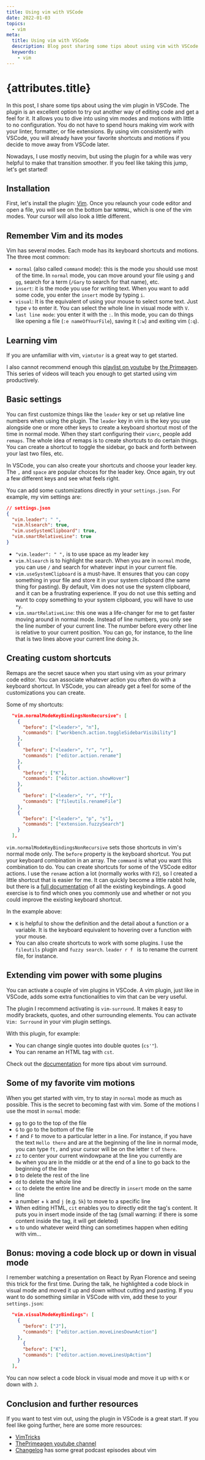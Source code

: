 ```yaml
---
title: Using vim with VSCode
date: 2022-01-03
topics:
  - vim
meta:
  title: Using vim with VSCode
  description: Blog post sharing some tips about using vim with VSCode
  keywords:
    - vim
---
```


# {attributes.title}

In this post, I share some tips about using the vim plugin in VSCode. The plugin is an excellent option to try out another way of editing code and get a feel for it. It allows you to dive into using vim modes and motions with little to no configuration. You do not have to spend hours making vim work with your linter, formatter, or file extensions. By using vim consistently with VSCode, you will already have your favorite shortcuts and motions if you decide to move away from VSCode later.

Nowadays, I use mostly neovim, but using the plugin for a while was very helpful to make that transition smoother. If you feel like taking this jump, let's get started!

## Installation

First, let's install the plugin: [Vim](https://marketplace.visualstudio.com/items?itemName=vscodevim.vim). Once you relaunch your code editor and open a file, you will see on the bottom bar `NORMAL`, which is one of the vim modes. Your cursor will also look a little different.

## Remember Vim and its modes

Vim has several modes. Each mode has its keyboard shortcuts and motions. The three most common:

- `normal` (also called `command` mode): this is the mode you should use most of the time. In `normal` mode, you can move around your file using `g` and `gg`, search for a term (`/Gary` to search for that name), etc.
- `insert`: it is the mode you use for writing text. When you want to add some code, you enter the `insert` mode by typing `i`.
- `visual`: It is the equivalent of using your mouse to select some text. Just type `v` to enter it. You can select the whole line in visual mode with `V`.
- `last line mode`: you enter it with the `:`. In this mode, you can do things like opening a file (`:e nameOfYourFile`), saving it (`:w`) and exiting vim (`:q`).

## Learning vim

If you are unfamiliar with vim, `vimtutor` is a great way to get started.

I also cannot recommend enough this [playlist on youtube](https://www.youtube.com/playlist?list=PLm323Lc7iSW_wuxqmKx_xxNtJC_hJbQ7R) by [the Primeagen](https://twitter.com/ThePrimeagen). This series of videos will teach you enough to get started using vim productively.

## Basic settings

You can first customize things like the `leader` key or set up relative line numbers when using the plugin. The `leader` key in vim is the key you use alongside one or more other keys to create a keyboard shortcut most of the time in normal mode. When they start configuring their `vimrc`, people add `remaps`. The whole idea of remaps is to create shortcuts to do certain things. You can create a shortcut to toggle the sidebar, go back and forth between your last two files, etc.

In VSCode, you can also create your shortcuts and choose your leader key. The `,` and `space` are popular choices for the leader key. Once again, try out a few different keys and see what feels right.

You can add some customizations directly in your `settings.json`. For example, my vim settings are:

```json
// settings.json
{
  "vim.leader": " ",
  "vim.hlsearch": true,
  "vim.useSystemClipboard": true,
  "vim.smartRelativeLine": true
}
```

- `"vim.leader": " ",` is to use space as my leader key
- `vim.hlsearch` is to highlight the search. When you are in `normal` mode, you can use `/` and search for whatever input in your current file.
- `vim.useSystemClipboard` is a must-have. It ensures that you can copy something in your file and store it in your system clipboard (the same thing for pasting). By default, Vim does not use the system clipboard, and it can be a frustrating experience. If you do not use this setting and want to copy something to your system clipboard, you will have to use `*y`.
- `vim.smartRelativeLine`: this one was a life-changer for me to get faster moving around in normal mode. Instead of line numbers, you only see the line number of your current line. The number before every other line is relative to your current position. You can go, for instance, to the line that is two lines above your current line doing `2k`.

## Creating custom shortcuts

Remaps are the secret sauce when you start using vim as your primary code editor. You can associate whatever action you often do with a keyboard shortcut. In VSCode, you can already get a feel for some of the customizations you can create.

Some of my shortcuts:

```json
  "vim.normalModeKeyBindingsNonRecursive": [
    {
      "before": ["<leader>", "n"],
      "commands": ["workbench.action.toggleSidebarVisibility"]
    },
    {
      "before": ["<leader>", "r", "r"],
      "commands": ["editor.action.rename"]
    },
    {
      "before": ["K"],
      "commands": ["editor.action.showHover"]
    },
    {
      "before": ["<leader>", "r", "f"],
      "commands": ["fileutils.renameFile"]
    },
    {
      "before": ["<leader>", "p", "s"],
      "commands": ["extension.fuzzySearch"]
    }
  ],
```

`vim.normalModeKeyBindingsNonRecursive` sets those shortcuts in vim's normal mode only. The `before` property is the keyboard shortcut. You put your keyboard combination in an array. The `command` is what you want this combination to do. You can create shortcuts for some of the VSCode editor actions. I use the `rename` action a lot (normally works with `F2`), so I created a little shortcut that is easier for me. It can quickly become a little rabbit hole, but there is a [full documentation](https://code.visualstudio.com/docs/getstarted/keybindings) of all the existing keybindings. A good exercise is to find which ones you commonly use and whether or not you could improve the existing keyboard shortcut.

In the example above:

- `K` is helpful to show the definition and the detail about a function or a variable. It is the keyboard equivalent to hovering over a function with your mouse.
- You can also create shortcuts to work with some plugins. I use the `fileutils` plugin and `fuzzy search`. `leader r f ` is to rename the current file, for instance.

## Extending vim power with some plugins

You can activate a couple of vim plugins in VSCode. A vim plugin, just like in VSCode, adds some extra functionalities to vim that can be very useful.

The plugin I recommend activating is `vim-surround`. It makes it easy to modify brackets, quotes, and other surrounding elements. You can activate `Vim: Surround` in your vim plugin settings.

With this plugin, for example:

- You can change single quotes into double quotes (`cs'"`).
- You can rename an HTML tag with `cst`.

Check out the [documentation](https://github.com/tpope/vim-surround) for more tips about vim surround.

## Some of my favorite vim motions

When you get started with vim, try to stay in `normal` mode as much as possible. This is the secret to becoming fast with vim. Some of the motions I use the most in `normal` mode:

- `gg` to go to the top of the file
- `G` to go to the bottom of the file
- `f` and `F` to move to a particular letter in a line. For instance, if you have the text `Hello there` and are at the beginning of the line in normal mode, you can type `ft,` and your cursor will be on the letter `t` of `there`.
- `zz` to center your current windowpane at the line you currently are
- `0w` when you are in the middle or at the end of a line to go back to the beginning of the line
- `D` to delete the rest of the line
- `dd` to delete the whole line
- `cc` to delete the entire line and be directly in `insert` mode on the same line
- a number + `k` and `j` (e.g. `5k`) to move to a specific line
- When editing HTML, `cit` enables you to directly edit the tag's content. It puts you in insert mode inside of the tag (small warning: if there is some content inside the tag, it will get deleted)
- `u` to undo whatever weird thing can sometimes happen when editing with vim...

## Bonus: moving a code block up or down in visual mode

I remember watching a presentation on React by Ryan Florence and seeing this trick for the first time. During the talk, he highlighted a code block in visual mode and moved it up and down without cutting and pasting. If you want to do something similar in VSCode with vim, add these to your `settings.json`:

```json
  "vim.visualModeKeyBindings": [
    {
      "before": ["J"],
      "commands": ["editor.action.moveLinesDownAction"]
    },
	  {
      "before": ["K"],
      "commands": ["editor.action.moveLinesUpAction"]
    }
  ],
```

You can now select a code block in visual mode and move it up with `K` or down with `J`.

## Conclusion and further resources

If you want to test vim out, using the plugin in VSCode is a great start. If you feel like going further, here are some more resources:

- [VimTricks](https://vimtricks.com/)
- [ThePrimeagen youtube channel](https://www.youtube.com/c/ThePrimeagen)
- [Changelog](https://changelog.com/podcast) has some great podcast episodes about vim
